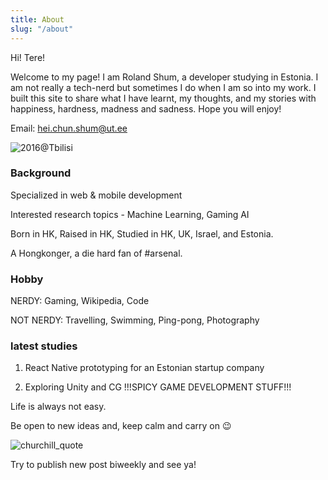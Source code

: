 ```yaml
---
title: About
slug: "/about"
---
```


Hi! Tere!

Welcome to my page! I am Roland Shum, a developer studying in Estonia. I am not really a tech-nerd but sometimes I do when I am so into my work.
I built this site to share what I have learnt, my thoughts, and my stories with happiness, hardness, madness and sadness.
Hope you will enjoy!


Email: hei.chun.shum@ut.ee

![2016@Tbilisi](./georgia.JPG)


### Background

Specialized in web & mobile development

Interested research topics - Machine Learning, Gaming AI

Born in HK, Raised in HK, Studied in HK, UK, Israel, and Estonia.

A Hongkonger, a die hard fan of #arsenal.

### Hobby

NERDY: Gaming, Wikipedia, Code

NOT NERDY: Travelling, Swimming, Ping-pong, Photography

### latest studies

1. React Native prototyping for an Estonian startup company

2. Exploring Unity and CG !!!SPICY GAME DEVELOPMENT STUFF!!!


Life is always not easy.

Be open to new ideas and, keep calm and carry on 😉


![churchill_quote](./churchill.jpg)

Try to publish new post biweekly and see ya!